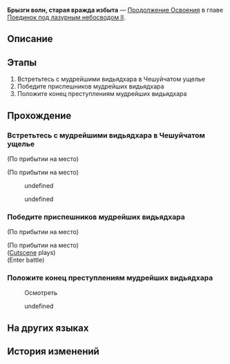 {{Дополнить|Диалоги.}}
{{Миссия Инфобокс
|id              = 2022307
|Название        = 
|Изображение     = Миссия Освоения Брызги волн, старая вражда избыта.png
|Тип             = Продолжение Освоения
|События         = 
|Глава           = Поединок под лазурным небосводом II
|Условия         = Завершена [[Продолжение Освоения]] ''[[Клинок блестит, лисица ум теряет]]''
|Персонажи       = Байлу; Дань Хэн; Линша; Первопроходец; Таожань
|СтартЛокация    = Чешуйчатое ущелье
|Мир             = Лофу Сяньчжоу
|Локации         = Чешуйчатое ущелье
|Предыдущая      = Клинок блестит, лисица ум теряет
|Следующая       = Перезвон жёлтого колокола, возвращение в гнездо
|Награды         = Опыт Освоения*200; Звёздный нефрит*30; Путеводитель путешественника*2; Очищенный эфир*2; Кредиты*40 000
}}
'''Брызги волн, старая вражда избыта''' — [[Продолжение Освоения]] в главе [[Поединок под лазурным небосводом II]].

==Описание==
{{Описание|В Чешуйчатом ущелье приливы сменяются отливами. Линша подготовила «подарок» и вместе с Дань Хэном отправляется на встречу с мудрейшим видьядхара. Заговоры прошлого и настоящего должны быть раскрыты.}}

==Этапы==
# Встретьтесь с мудрейшими видьядхара в Чешуйчатом ущелье
# Победите приспешников мудрейших видьядхара
# Положите конец преступлениям мудрейших видьядхара

==Прохождение==
{{Дополнить}}


===Встретьтесь с мудрейшими видьядхара в Чешуйчатом ущелье===
{{Описание миссии|локация=Чешуйчатое ущелье|Поток воды в Чешуйчатом ущелье ни на миг не останавливается, как и стремления мудрейших видьядхара. Появление Дань Хэна и Линша определит направление этого потока.}}
{{Диалог Начало}}
;(По прибытии на место)

;(По прибытии на место)
:{{tx}}
<!--Unknown TalkSentence: 222370201-->
<!--Unknown TalkSentence: 222370202-->
<!--Unknown TalkSentence: 222370203-->
<!--Unknown TalkSentence: 222370204-->
<!--Unknown TalkSentence: 222370205-->
<!--Unknown TalkSentence: 222370206-->
<!--Unknown TalkSentence: 222370207-->
<!--Unknown TalkSentence: 222370208-->
<!--Unknown TalkSentence: 222370209-->
<!--Unknown TalkSentence: 222370210-->
<!--Unknown TalkSentence: 222370211-->
:{{Диалог|Стрелка}} undefined
:<!--Unknown TalkSentence: 222370213-->
:<!--Unknown TalkSentence: 222370214-->
:<!--Unknown TalkSentence: 222370215-->
:<!--Unknown TalkSentence: 222370216-->
::{{tx}}
::{{tx}}
:{{Диалог|Стрелка}} undefined
:<!--Unknown TalkSentence: 222370215-->
:<!--Unknown TalkSentence: 222370216-->
::{{tx}}
::{{tx}}
<!--Unknown TalkSentence: 222370215-->
<!--Unknown TalkSentence: 222370216-->
:{{tx}}
:{{tx}}
{{Диалог Конец}}

===Победите приспешников мудрейших видьядхара===
{{Диалог Начало}}
;(По прибытии на место)

;(По прибытии на место)
;([[#Gallery|Cutscene]] plays)
;(Enter battle)
:{{Enemy List|Зверь Изобилия: Золотая гончая*2; Ученик Санктус Медикус: Оборотень*1}}
{{Диалог Конец}}

===Положите конец преступлениям мудрейших видьядхара===
{{Диалог Начало}}
:{{tx}}

:{{Диалог|Изучение}} Осмотреть
<!--Unknown TalkSentence: 222370401-->
:{{Диалог|Стрелка}} undefined
<!--Unknown TalkSentence: 222370403-->
{{Диалог Конец}}

==На других языках==
{{На других языках
|en   = Ebb of Past Sins
|zhs  = 射浪偃潮，旧恨云消
|zht  = 射浪偃潮，舊恨雲消
|ja   = 旧恨霧消、矢を射て波は凪ぐ
|ko   = 잠잠해진 풍랑, 사라진 오랜 원한
|es   = Rencores pasados disipados
|fr   = Reflux des péchés du passé
|ru   = Брызги волн, старая вражда избыта
|th   = คลื่นความแค้นจากวันวาน
|vi   = Sóng Xạ Thủy Triều, Hận Xưa Tan Biến
|de   = Ebbe alter Sünden
|id   = Gelombang Dendam Masa Lalu
|pt   = Recaída dos Pecados Passados
}}

==История изменений==
{{История изменений|2.7}}
